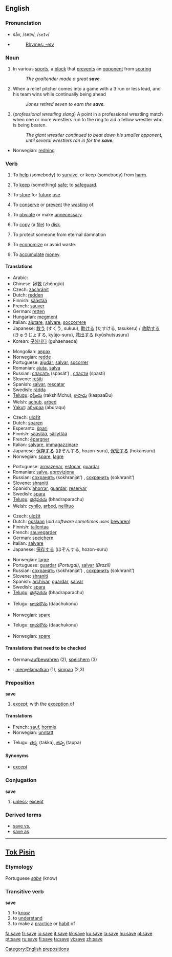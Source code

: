 ==English==

{{rank|front|France|London|578|save|length|play|remained}}

===Pronunciation===
*sāv, /seɪv/, /<tt>seIv</tt>/
*{{audio|en-us-save.ogg|Audio (US)}}
*:[[Rhymes:English:-eɪv|Rhymes: -eɪv]]

===Noun===
{{en-noun}}

# In various [[sport]]s, a [[block]] that [[prevent]]s an [[opponent]] from [[scoring]]
#: ''The goaltender made a great '''save'''.''
# {{baseball}} When a relief pitcher comes into a game with a 3 run or less lead, and his team wins while continually being ahead
#: ''Jones retired seven to earn the '''save'''.''
# (''professional wrestling slang'') A point in a professional wrestling match when one or more wrestlers run to the ring to aid a fellow wrestler who is being beaten.
#: ''The giant wrestler continued to beat down his smaller opponent, until several wrestlers ran in for the '''save'''.''

{{trans-top|block that prevents an opponent from scoring}}
*Norwegian: [[redning]]
{{trans-mid}}
{{trans-bottom}}

===Verb===
{{en-verb|sav|ing}}

# {{transitive}} To [[help]] (somebody) to [[survive]], or keep (somebody) from [[harm]].
# {{transitive}} To [[keep]] (something) [[safe]]; to [[safeguard]].
# {{transitive}} To [[store]] for [[future]] [[use]].
# {{transitive}} To [[conserve]] or [[prevent]] the [[waste|wasting]] of.
# {{transitive}} To [[obviate]] or make [[unnecessary]].
# {{transitive}} {{computing}} To [[copy]] (a [[file]]) to [[disk]].
# {{transitive}} {{theology}} To protect someone from eternal damnation
# {{intransitive}} To [[economize]] or avoid waste.
# {{intransitive}} To [[accumulate]] [[money]].

====Translations====
{{trans-top|to help someone to survive}}
*Arabic: {{ARchar|[[انقذ]]}} {{IPAchar|(’ánqth)}}
*Chinese: [[拯救]] (zhěngjiù)
*Czech: [[zachránit]]
*Dutch: [[redden]]
*Finnish: [[säästää]]
*French: [[sauver]]
*German: [[retten]]
*Hungarian: [[megment]]
*Italian: [[aiutare]], [[salvare]], [[soccorrere]]
*Japanese: [[救う]] (すくう, sukuu), [[助ける]] (たすける, tasukeru) / [[救助する]] (きゅうじょする, kyūjo-suru), [[救出する]] (kyūshutsusuru)
*Korean: [[구해내다]] (guhaenaeda)
{{trans-mid}}
*Mongolian: [[аврах]]
*Norwegian: [[redde]]
*Portuguese: [[ajudar]], [[salvar]], [[socorrer]]
*Romanian: [[ajuta]], [[salva]]
*Russian: [[спасать]] (spasát’) {{impf}}, [[спасти]] (spastí) {{pf}}
*Slovene: [[rešiti]]
*Spanish: [[salvar]], [[rescatar]]
*Swedish: [[rädda]]
*[[Telugu]]: [[రక్షించు]] (rakshiMchu), [[కాపాడు]] (kaapaaDu)
*Welsh: [[achub]], [[arbed]]
*[[Yakut]]: [[абыраа]] (aburaqu)
{{trans-bottom}}

{{trans-top|store for future use}}
*Czech: [[uložit]]
*Dutch: [[sparen]]
*Esperanto: [[ŝpari]]
*Finnish: [[säästää]], [[säilyttää]]
*French: [[épargner]]
*Italian: [[salvare]], [[immagazzinare]]
*Japanese: [[保存する]] (ほぞんする, hozon-suru), [[保管する]] (hokansuru)
*Norwegian: [[spare]], [[lagre]]
{{trans-mid}}
*Portuguese: [[armazenar]], [[estocar]], [[guardar]]
*Romanian: [[salva]], [[aproviziona]]
*Russian: [[сохранять]] (sokhranját’) {{impf}}, [[сохранить]] (sokhranít’) {{pf}}
*Slovene: [[shraniti]]
*Spanish: [[ahorrar]], [[guardar]], [[reservar]]
*Swedish: [[spara]]
*[[Telugu]]: [[భద్రపరచు]] (bhadraparachu)
*Welsh: [[cynilo]], [[arbed]], [[neilltuo]]
{{trans-bottom}}

{{trans-top|computing}}
*Czech: [[uložit]]
*Dutch: [[opslaan]] (''old software sometimes uses'' [[bewaren]])
*Finnish: [[tallentaa]]
*French: [[sauvegarder]]
*German: [[speichern]]
*Italian: [[salvare]]
*Japanese: [[保存する]] (ほぞんする, hozon-suru)
{{trans-mid}}
*Norwegian: [[lagre]]
*Portuguese: [[guardar]] ''(Portugal)'', [[salvar]] ''(Brazil)''
*Russian: [[сохранять]] (sokhranját’) {{impf}}, [[сохранить]] (sokhranít’) {{pf}}
*Slovene: [[shraniti]]
*Spanish: [[archivar]], [[guardar]], [[salvar]]
*Swedish: [[spara]]
*[[Telugu]]: [[భద్రపరచు]] (bhadraparachu)
{{trans-bottom}}
{{trans-top|economize}}
*Telugu: [[దాచుకొను]] (daachukonu)
{{trans-mid}}
*Norwegian: [[spare]]
{{trans-bottom}}

{{trans-top|accumulate money}}
*Telugu: [[దాచుకొను]] (daachukonu)
{{trans-mid}}
*Norwegian: [[spare]]
{{trans-bottom}}

====Translations that need to be checked====
{{checktrans}}
*German:[[aufbewahren]] (2), [[speichern]] (3)
*{{ttbc|Indonesian}}: [[selamat|menyelamatkan]] (1), [[simpan]] (2,3)


===Preposition===
'''save'''

# [[except]]; with the [[exception]] of

====Translations====
{{trans-top|except}}
*French: [[sauf]], [[hormis]]
*Norwegian: [[unntatt]]
{{trans-mid}}
*Telugu: [[తక్క]] (takka), [[తప్ప]] (tappa)
{{trans-bottom}}

====Synonyms====
*[[except]]

{{rfc|just what POS is intended here? Conjunction?}}

===Conjugation===
'''save'''
# {{dated}} [[unless]]; [[except]]

===Derived terms===
*[[save vs.]]
*[[save as]]

[[Category:English prepositions]]

----

==[[Tok Pisin]]==

===Etymology===
Portuguese ''[[sabe]]'' (know)

===Transitive verb===
'''save'''

# to [[know]]
# to [[understand]]
# to make a [[practice]] or [[habit]] of

[[fa:save]]
[[fr:save]]
[[io:save]]
[[it:save]]
[[kk:save]]
[[ku:save]]
[[la:save]]
[[hu:save]]
[[pl:save]]
[[pt:save]]
[[ru:save]]
[[fi:save]]
[[ta:save]]
[[vi:save]]
[[zh:save]]